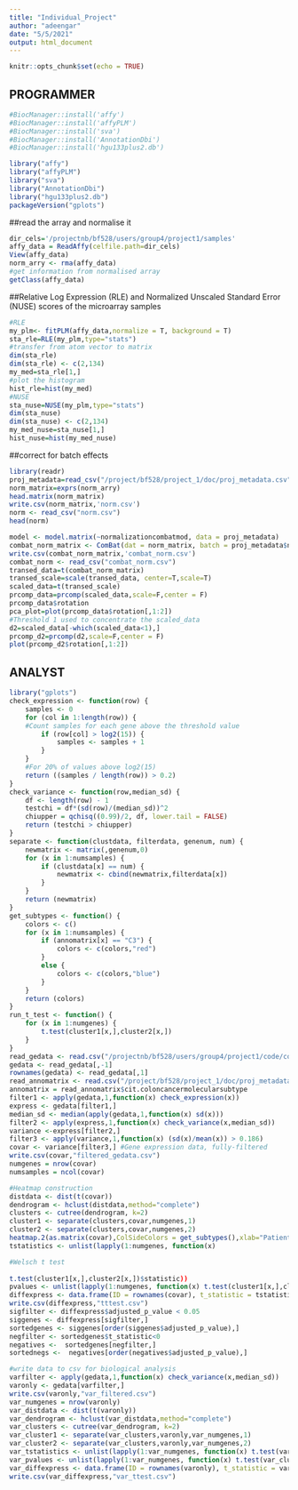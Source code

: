 ---
title: "Individual_Project"
author: "adeengar"
date: "5/5/2021"
output: html_document
---

```{r setup, include=FALSE}
knitr::opts_chunk$set(echo = TRUE)
```

## PROGRAMMER

```{r installing packages}
#BiocManager::install('affy')
#BiocManager::install('affyPLM')
#BiocManager::install('sva')
#BiocManager::install('AnnotationDbi')
#BiocManager::install('hgu133plus2.db')
```

```{r loading packages}
library("affy")
library("affyPLM")
library("sva")
library("AnnotationDbi")
library("hgu133plus2.db")
packageVersion("gplots")
```


##read the array and normalise it

```{r normalisation}
dir_cels='/projectnb/bf528/users/group4/project1/samples'
affy_data = ReadAffy(celfile.path=dir_cels)
View(affy_data)
norm_arry <- rma(affy_data)
#get information from normalised array
getClass(affy_data)
```

##Relative Log Expression (RLE) and Normalized Unscaled Standard Error (NUSE) scores of the microarray samples

```{r analysis}
#RLE 
my_plm<- fitPLM(affy_data,normalize = T, background = T)
sta_rle=RLE(my_plm,type="stats")
#transfer from atom vector to matrix
dim(sta_rle)
dim(sta_rle) <- c(2,134)
my_med=sta_rle[1,]
#plot the histogram
hist_rle=hist(my_med)
#NUSE
sta_nuse=NUSE(my_plm,type="stats")
dim(sta_nuse)
dim(sta_nuse) <- c(2,134)
my_med_nuse=sta_nuse[1,]
hist_nuse=hist(my_med_nuse)
```

##correct for batch effects

```{r analysis}
library(readr)
proj_metadata=read_csv("/project/bf528/project_1/doc/proj_metadata.csv")
norm_matrix=exprs(norm_arry)
head.matrix(norm_matrix)
write.csv(norm_matrix,'norm.csv')
norm <- read_csv("norm.csv")
head(norm)
```

```{r analysis}
model <- model.matrix(~normalizationcombatmod, data = proj_metadata)
combat_norm_matrix <- ComBat(dat = norm_matrix, batch = proj_metadata$normalizationcombatbatch, mod = model)
write.csv(combat_norm_matrix,'combat_norm.csv')
combat_norm <- read_csv("combat_norm.csv")
transed_data=t(combat_norm_matrix)
transed_scale=scale(transed_data, center=T,scale=T)
scaled_data=t(transed_scale)
prcomp_data=prcomp(scaled_data,scale=F,center = F)
prcomp_data$rotation
pca_plot=plot(prcomp_data$rotation[,1:2])
#Threshold 1 used to concentrate the scaled_data
d2=scaled_data[-which(scaled_data<1),]
prcomp_d2=prcomp(d2,scale=F,center = F)
plot(prcomp_d2$rotation[,1:2])
```

## ANALYST

```{r analysis}
library("gplots")
check_expression <- function(row) {           
	samples <- 0
	for (col in 1:length(row)) {
    #Count samples for each gene above the threshold value
		if (row[col] > log2(15)) {
			samples <- samples + 1
		}
	}
	#For 20% of values above log2(15)
	return ((samples / length(row)) > 0.2)
}
check_variance <- function(row,median_sd) {
	df <- length(row) - 1
	testchi = df*(sd(row)/(median_sd))^2
	chiupper = qchisq((0.99)/2, df, lower.tail = FALSE)
	return (testchi > chiupper)
}
separate <- function(clustdata, filterdata, genenum, num) {
	newmatrix <- matrix(,genenum,0)
	for (x in 1:numsamples) {
		if (clustdata[x] == num) {
			newmatrix <- cbind(newmatrix,filterdata[x])
		}
	}
	return (newmatrix)
}
get_subtypes <- function() {
	colors <- c()
	for (x in 1:numsamples) {
		if (annomatrix[x] == "C3") {
			colors <- c(colors,"red")
		}
		else {
			colors <- c(colors,"blue")
		}
	}
	return (colors)
}
run_t_test <- function() {
	for (x in 1:numgenes) {
		t.test(cluster1[x,],cluster2[x,])
	}
}
read_gedata <- read.csv("/projectnb/bf528/users/group4/project1/code/combat_csv",sep=",")
gedata <- read_gedata[,-1]
rownames(gedata) <- read_gedata[,1]
read_annomatrix <- read.csv("/project/bf528/project_1/doc/proj_metadata.csv")	
annomatrix = read_annomatrix$cit.coloncancermolecularsubtype
filter1 <- apply(gedata,1,function(x) check_expression(x))
express <- gedata[filter1,]
median_sd <- median(apply(gedata,1,function(x) sd(x)))
filter2 <- apply(express,1,function(x) check_variance(x,median_sd))
variance <-express[filter2,]
filter3 <- apply(variance,1,function(x) (sd(x)/mean(x)) > 0.186)
covar <- variance[filter3,] #Gene expression data, fully-filtered
write.csv(covar,"filtered_gedata.csv")
numgenes = nrow(covar)
numsamples = ncol(covar)
```

``` {r analysis}
#Heatmap construction
distdata <- dist(t(covar))		
dendrogram <- hclust(distdata,method="complete")
clusters <- cutree(dendrogram, k=2)
cluster1 <- separate(clusters,covar,numgenes,1)
cluster2 <- separate(clusters,covar,numgenes,2)
heatmap.2(as.matrix(covar),ColSideColors = get_subtypes(),xlab="Patient tumor samples",ylab= "Microarray probesets", labRow=c(""), labCol=c(""), tracecol="white") 
tstatistics <- unlist(lapply(1:numgenes, function(x)

```

``` {r analysis}
#Welsch t test
  
t.test(cluster1[x,],cluster2[x,])$statistic))
pvalues <- unlist(lapply(1:numgenes, function(x) t.test(cluster1[x,],cluster2[x,])$p.value))
diffexpress <- data.frame(ID = rownames(covar), t_statistic = tstatistics, p_value = pvalues, adjusted_p_value = p.adjust(pvalues,"fdr"))
write.csv(diffexpress,"tttest.csv")
sigfilter <- diffexpress$adjusted_p_value < 0.05
siggenes <- diffexpress[sigfilter,]
sortedgenes <- siggenes[order(siggenes$adjusted_p_value),]
negfilter <- sortedgenes$t_statistic<0
negatives <-  sortedgenes[negfilter,]
sortednegs <-  negatives[order(negatives$adjusted_p_value),]
```


``` {r analysis}
#write data to csv for biological analysis
varfilter <- apply(gedata,1,function(x) check_variance(x,median_sd))
varonly <- gedata[varfilter,]
write.csv(varonly,"var_filtered.csv")
var_numgenes = nrow(varonly)
var_distdata <- dist(t(varonly))		
var_dendrogram <- hclust(var_distdata,method="complete")
var_clusters <- cutree(var_dendrogram, k=2)
var_cluster1 <- separate(var_clusters,varonly,var_numgenes,1)
var_cluster2 <- separate(var_clusters,varonly,var_numgenes,2)
var_tstatistics <- unlist(lapply(1:var_numgenes, function(x) t.test(var_cluster1[x,],var_cluster2[x,])$statistic))
var_pvalues <- unlist(lapply(1:var_numgenes, function(x) t.test(var_cluster1[x,],var_cluster2[x,])$p.value))
var_diffexpress <- data.frame(ID = rownames(varonly), t_statistic = var_tstatistics, p_value = var_pvalues, adjusted_p_value = p.adjust(var_pvalues,"fdr"))
write.csv(var_diffexpress,"var_ttest.csv")
```